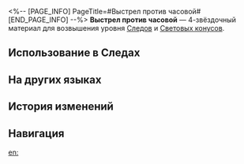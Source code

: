 <%-- [PAGE_INFO]
PageTitle=#Выстрел против часовой#
[END_PAGE_INFO] --%>
{{Предмет Инфобокс
|id          = 110193
|Изображение = Предмет Выстрел против часовой.png
|Тип         = Материал Следов
|Тип2        = Материал возвышения Светового конуса
|Инвентарь   = Материалы улучшения
|Редкость    = 4
|Эффект      = 
|Описание    = Пуля, вечно противостоящая ходу времени, словно гончая, бегущая за бессмертием. Можно использовать для значительного повышения уровня Следов для персонажей {{Цвет|Выделенный|Охоты}}.
|Источник1   = [[Чашелист (багровый): Бутон Охоты (undefined)]]
|Источник2   = [[Универсальная машина для синтеза: Синтез материалов]]
|Источник3   = [[Универсальная машина для синтеза: Обмен материалов]]
}}
{{Описание|Когда-то это был пепел Лорда Опустошителя. Когда-то это была кнопка, уничтожающая цивилизацию. Когда-то это был последний вопль древнего чудовища... Сколько смертоносных материалов нужно, чтобы выковать эту пулю? Какое оружие может выстрелить прямо в прошлое? Это ответ, а не вопрос.<br /><br />''«Беги, спасайся, но она всегда найдёт тебя и пригвоздит к ткани судьбы».''}}
'''Выстрел против часовой''' — 4-звёздочный материал для возвышения уровня [[Следы|Следов]] и [[Световые конусы|Световых конусов]].

==Использование в Следах==
{{Использование в следах}}

==На других языках==
{{На других языках
|en   = Countertemporal Shot
|zhs  = 逆时一击
|zht  = 逆時一擊
|ja   = 時に抗う一撃
|ko   = 시간을 역행하는 일격
|es   = Disparo antitemporal
|fr   = Tir contre-temporel
|ru   = Выстрел против часовой
|th   = Countertemporal Shot
|vi   = Cú Bắn Nghịch Thời Gian
|de   = Schlag gegen die Zeit
|id   = Countertemporal Shot
|pt   = Tiro Contra-Temporal
}}

==История изменений==
{{История изменений|3.5}}

==Навигация==
{{Материалы улучшения Навбокс}}

[[en:]]